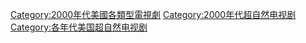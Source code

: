 [[Category:2000年代美國各類型電視劇|Category:2000年代美國各類型電視劇]]
[[Category:2000年代超自然电视剧|Category:2000年代超自然电视剧]]
[[Category:各年代美国超自然电视剧|Category:各年代美国超自然电视剧]]